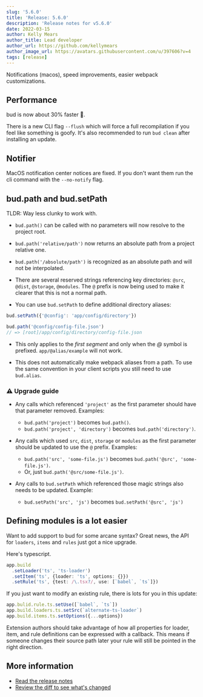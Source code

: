 ```yaml
---
slug: '5.6.0'
title: 'Release: 5.6.0'
description: 'Release notes for v5.6.0'
date: 2022-03-15
author: Kelly Mears
author_title: Lead developer
author_url: https://github.com/kellymears
author_image_url: https://avatars.githubusercontent.com/u/397606?v=4
tags: [release]
---
```


Notifications (macos), speed improvements, easier webpack customizations.

<!--truncate-->

## Performance

bud is now about 30% faster 🎉.

There is a new CLI flag `--flush` which will force a full recompilation if you feel like something is goofy. It's also recommended to run `bud clean` after installing an update.

## Notifier

MacOS notification center notices are fixed. If you don't want them run the cli command with the `--no-notify` flag.

## **bud.path** and **bud.setPath**

TLDR: Way less clunky to work with.

- `bud.path()` can be called with no parameters will now resolve to the project root.

- `bud.path('relative/path')` now returns an absolute path from a project relative one.

- `bud.path('/absolute/path')` is recognized as an absolute path and will not be interpolated.

- There are several reserved strings referencing key directories: `@src`, `@dist`, `@storage`, `@modules`. The `@` prefix is now being used to make it clearer that this is not a normal path.

- You can use `bud.setPath` to define additional directory aliases:

```ts
bud.setPath({'@config': 'app/config/directory'})

bud.path('@config/config-file.json')
// => [root]/app/config/directory/config-file.json
```

- This only applies to the _first segment_ and only when the _@_ symbol is prefixed. `app/@alias/example` will not work.

- This does not automatically make webpack aliases from a path. To use the same convention in your client scripts you still need to use `bud.alias`.

### ⚠️ Upgrade guide

- Any calls which referenced `'project'` as the first parameter should have that parameter removed. Examples:

  - `bud.path('project')` becomes `bud.path()`.
  - `bud.path('project', 'directory')` becomes `bud.path('directory')`.

- Any calls which used `src`, `dist`, `storage` or `modules` as the first parameter should be updated to use the `@` prefix. Examples:

  - `bud.path('src', 'some-file.js')` becomes `bud.path('@src', 'some-file.js')`.
  - Or, just `bud.path('@src/some-file.js')`.

- Any calls to `bud.setPath` which referenced those magic strings also needs to be updated. Example:
  - `bud.setPath('src', 'js')` becomes `bud.setPath('@src', 'js')`

## Defining modules is a lot easier

Want to add support to bud for some arcane syntax? Great news, the API for `loaders`, `items` and `rules` just got a nice upgrade.

Here's typescript.

```ts
app.build
  .setLoader('ts', 'ts-loader')
  .setItem('ts', {loader: 'ts', options: {}})
  .setRule('ts', {test: /\.tsx?/, use: [`babel`, `ts`]})
```

If you just want to modify an existing rule, there is lots for you in this update:

```ts
app.bulid.rule.ts.setUse([`babel`, `ts`])
app.build.loaders.ts.setSrc(`alternate-ts-loader`)
app.build.items.ts.setOptions({...options})
```

Extension authors should take advantage of how all properties for loader, item, and rule definitions can be expressed with a callback. This means if someone changes their source path later your rule will still be pointed in the right direction.

## More information

- [Read the release notes](/releases/5.6.0)
- [Review the diff to see what's changed](https://github.com/roots/bud/compare/v5.5.0...v5.6.0)
